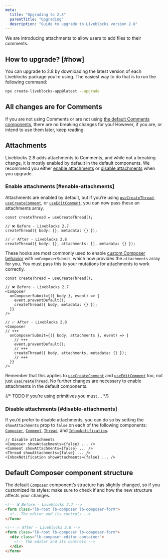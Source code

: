 ```yaml
---
meta:
  title: "Upgrading to 2.8"
  parentTitle: "Upgrading"
  description: "Guide to upgrade to Liveblocks version 2.8"
---
```


We are introducing attachments to allow users to add files to their comments.

## How to upgrade? [#how]

You can upgrade to 2.8 by downloading the latest version of each Liveblocks
package you’re using. The easiest way to do that is to run the following
command:

```bash
npx create-liveblocks-app@latest --upgrade
```

## All changes are for Comments

If you are not using Comments or are not using
[the default Comments components](/docs/products/comments/default-components),
there are no breaking changes for you! However, if you are, or intend to use
them later, keep reading.

## Attachments

Liveblocks 2.8 adds attachments to Comments, and while not a breaking change, it
is mostly enabled by default in the default components. We recommend you either
[enable attachments](#enable-attachments) or
[disable attachments](#disable-attachments) when you upgrade.

### Enable attachments [#enable-attachments]

Attachments are enabled by default, but if you’re using
[`useCreateThread`](/docs/api-reference/liveblocks-react#useCreateThread),
[`useCreateComment`](/docs/api-reference/liveblocks-react#useCreateComment), or
[`useEditComment`](/docs/api-reference/liveblocks-react#useEditComment), you can
now pass these an attachments array.

```tsx
const createThread = useCreateThread();

// ❌ Before - Liveblocks 2.7
createThread({ body: {}, metadata: {} });

// ✅ After - Liveblocks 2.8
createThread({ body: {}, attachments: [], metadata: {} });
```

These hooks are most commonly used to enable
[custom Composer behavior](/docs/api-reference/liveblocks-react-ui#Custom-behavior)
with `onComposerSubmit`, which now provides the `attachments` array for you. You
must pass this to your mutations for attachments to work correctly.

```tsx
const createThread = useCreateThread();

// ❌ Before - Liveblocks 2.7
<Composer
  onComposerSubmit={({ body }, event) => {
    event.preventDefault();
    createThread({ body, metadata: {} });
  }}
/>

// ✅ After - Liveblocks 2.8
<Composer
// +++
  onComposerSubmit={({ body, attachments }, event) => {
    // +++
    event.preventDefault();
    // +++
    createThread({ body, attachments, metadata: {} });
    // +++
  }}
/>
```

Remember that this applies to
[`useCreateComment`](/docs/api-reference/liveblocks-react#useCreateComment) and
[`useEditComment`](/docs/api-reference/liveblocks-react#useEditComment) too, not
just [`useCreateThread`](/docs/api-reference/liveblocks-react#useCreateThread).
No further changes are necessary to enable attachments in the default
components.

{/* TODO If you’re using primitives you must ... */}

### Disable attachments [#disable-attachments]

If you’d prefer to disable attachments, you can do so by setting the
`showAttachments` prop to `false` on each of the following components:
[`Composer`](/docs/api-reference/liveblocks-react-ui#Composer),
[`Comment`](/docs/api-reference/liveblocks-react-ui#Comment),
[`Thread`](/docs/api-reference/liveblocks-react-ui#Thread), and
[`InboxNotification`](/docs/api-reference/liveblocks-react-ui#InboxNotification.Thread).

```tsx
// Disable attachments
<Composer showAttachments={false} ... />
<Comment showAttachments={false} ... />
<Thread showAttachments={false} ... />
<InboxNotification showAttachments={false} ... />
```

## Default Composer component structure

The default [`Composer`](/docs/api-reference/liveblocks-react-ui#Composer)
component’s structure has slightly changed, so if you customized its styles:
make sure to check if and how the new structure affects your changes.

```html
<!-- ❌ Before - Liveblocks 2.7 -->
<form class="lb-root lb-composer lb-composer-form">
  <!-- The editor and its controls -->
</form>

<!-- ✅ After - Liveblocks 2.8 -->
<form class="lb-root lb-composer lb-composer-form">
  <div class="lb-composer-editor-container">
    <!-- The editor and its controls -->
  </div>
</form>
```
